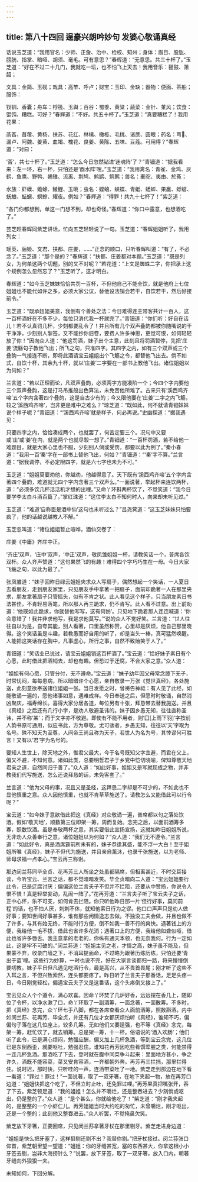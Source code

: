```yaml
---
---
---
```

title: 第八十四回 逞豪兴朗吟妙句 发婆心敬诵真经
---



话说玉芝道：“我用官名：少师、正詹、治中、检校、知州；身体：眉目、股肱、膀胱、指掌、暗哑、胡须、毫毛。可有意思？”春辉道：“无意思。共三十杯了。”玉芝道：“好在不过二十几门，我就吃一坛，也不怕飞上天去！我用音乐：鼛鼓、箫韶；

文具：金简、玉砚；戏具：高竿、呼卢；财宝：玉印、金玦；器物：便面、茶船；服饰：

钗钏、香囊；舟车：桴筏、玉舆；百谷：蜀黍、黄粱；蔬菜：金针、菄风；饮食：馄饨、糟糕。可好？”春辉道：“不好。共五十杯了。”玉芝道：“真要糟糕了！我用花果：

菡萏、苜蓿、黄杨、扶苏、花红、林檎、橄榄、毛桃、诸蔗、圆眼；药名：芎、漏卢、阿魏、姜黄、血竭、槐花、良姜、黄陈、五味、豆蔻。可用得？”春辉道：“对曰：

‘否’，共七十杯了。”玉芝道：“怎么今日忽然钻进‘迷魂阵’了？”青钿道：“据我看来：左一环，右一杯，只怕还是‘酉水阵’哩。”玉芝道：“我用禽名：青雀、金鸡、灰鹤、鱼鹰、野鸭、鵫雉、流离、荆鸠、鸺鹠、鹪鹩；兽名：橐驼、夷由、於菟；

水族：虾蟆、蟾蜍、鲮鲤、玉晀；虫名：螳蜋、蛱蝶、青蜓、蟋蟀、果蠃、蜉蝣、蜣蜋、蛣蟩、螟蛉、耀夜。例如？”春辉道：“得罪！共九十七杯了！”紫芝道：

“各门你都想到，单这一门想不到，却也奇怪。”春辉道：“你口中露意，也想酒吃了。”

芸芝趁春辉同紫芝讲话，忙向五芝轻轻说了一句。玉芝道：“春辉姐姐听了，我用列女：

瑶英、骊姬、文君、扶都、庄姜，……”正念的顺口，只听春辉叫道：“有了，不必念了。”玉芝道：“那个是的？”春辉道：“扶都、庄姜都对本题。”玉芝道：“既是列女，为何单这两个切题，别的又不对呢？”若花道：“上文是蜘蛛二字，你把承上这个规例怎么忽然忘了？”玉芝听了，这才明白。

春辉道：“如今玉芝妹妹恰恰共罚一百杯，不但他自己不能全饮，就是他府上七位姐姐也不能代如许之多，必须大家公议，替他设法销会若干，自饮若干，然后好接前令。”

玉芝道：“既承妞姐美意，我倒有个善处之法：今日难得连主带客共计一百人，这一百杯酒好在不多不少，每位只消代我一杯就完了。”青钿道：“你们听：好自在话儿！若不认真罚几杯，少刻都要乱令了！并且所有几个双声叠韵都被你随嘴说的干干净净，少刻别人掣签，又不能抄你旧卷，要费人许多神思，更觉可恨，如何轻轻放了你！”因向众人道：“他这罚酒，妹子出个主意，此刻且将罚酒暂停，先把‘庄姜’流觞句子教他飞出；所飞之句，只准四字。其四字之内，如有三个双声或三个叠韵一气接连不断，即将此酒请宝云姐姐出个飞觞之令，都替他飞出去。倘不如式，自饮十杯，其余九十杯，就以‘庄姜’二字要在一部书上教他飞出。诸位姐姐以为何如？”

兰言道：“若以正理而论，凡双声叠韵，必须两字方能凑阶一个；今四个字内要他三个双声叠韵，这是打马吊推般出色算法，未免苦他所难了。古来只有‘溪西鸡齐啼’五个字内含著四个叠韵，这是自古少有的；今又限他要在‘庄姜’二字之内飞觞，较之‘溪西鸡齐啼’，岂非更是难中之难么？”琼芝道：“既如此，何不就请青钿妹妹说个样子呢？”青钿道：“‘溪西鸡齐啼’就是样子，何必再说。”史幽探道：“据我遇见：

只要四字之内，恰恰凑成两个，也就罢了，何苦定要三个。况句中又要或‘庄’或‘姜’在内，就是两个也就尽彀一想了。”青钿道：“一百杯罚酒，若不给他一难题目，就是大家心里也不服，少刻别人倘或受罚，都要以此为例了。”秦小春道：“我用一百‘秦’字在一部书上替他飞出，何如？”青钿道：“‘秦’字不算。”兰言道：“据我调停，不必定限四字，就是六七字也未为不可。”

玉芝道：“姐姐莫要劝他，你越劝，他越得意了。天下既有‘溪西鸡齐啼’五个字内含著四个叠韵，难道就无四个字内含著三个双声么。”一面说著，举起杯来连饮两杯，道：“必须多饮几杯活活机才想的出哩。”又命丫环斟两杯饮了，不觉笑道：“我今日要学李太白斗酒百篇了。”掌红珠道：“这位李太白不知何时人，向来却未听见过。”

玉芝道：“难道‘自称臣是酒中仙’这句也未听过么？”吕尧蓂道：“这玉芝妹妹只怕要疯了，他的话越说越教人不解。”

玉芝忽叫道：“诸位姐姐暂止喧哗，酒仙交卷了：

庄姜《中庸》齐庄中正。

‘齐庄’双声，‘庄中’双声，‘中正’双声，敬凤雏姐姐一杯，请教笑话一个，普席各饮双杯。众人齐声赞道：“这句果然飞的有趣！难得四个字巧巧生在一母。今日大家飞觞之句，以此为最了。”

张凤雏道：“妹子回昨日绿云姐姐央求众人写扇子，偶然想起一个笑话，一人夏日去看朋友，走到朋友家里，只见朋友手中拿著一把扇子，面前却跪著一人在那里央求，朋友拿著扇子只管摇头，似有不肯之状。此人看见这个样子，只当朋友素日书法甚佳，不肯轻易落笔，所以那人再三跪求，仍不肯写。此人看不过意。出上前劝道：‘他既如此跪求，你就替他写写，这有何妨’。只见地下跪着那人连连喊道：‘你会意错了！我并非求他写，我是求他莫写。’”说的众人不觉好笑。兰言道：“世人往往自以为是，自夸其能，别人看著，口里虽然称赞，心里却是厌烦，他自己那里晓得。这个笑话虽是斗趣，若教愚而好自用的听了，却是当头一棒，真可猛然唤醒。人能把这笑话存在胸中，凡事虚心，所行之事，自然不致贻笑于人了。”

青钿道：“笑话业已说过，请宝云姐姐销这百杯酒了。”宝云道：“恰好妹子素日有个心愿，此时借此把酒销去，却也有趣。但恐过于迂腐，不合大家之意。”众人道：

“姐姐有何心愿，只管分付，无不遵命。”宝云道：“妹子幼年因父母常念膝下无子，时常忧闷，每每患病，所以暗暗许个心愿，亲自敬录一万张《觉世真经》，各处施送，此刻意欲奉送诸位姐姐一张。当日发愿之时，曾祷告神祗：有人见了此经，如能敬诵一遍的，愿他诸事如意，遇难成祥。今日奉送之后，但愿时时敬诵，自然消凶聚庆，福寿绵长。喜得大家分居各道，每位另有十张，拜恳带去替我施送。并且《真经》之后还有几行小字，是劝人敬避圣讳的。妹子因乡愚无知，往往直称圣讳，并不称‘某’；而于文字亦不敬避。即使有不能不用者，则‘囗[上雨下羽]’字按前人韵书原可通用，似应书此，方为尊敬。尤可骇者，乡愚无知，往往以‘天’字取为名号。殊不知天为至尊，人间帝王尚且称为天子，若世人为名为号，其悻谬何可胜言！又有以‘君’字为名号的。

要知人生世上，除天地之外，惟君父最大，今于名号既知父字宜避，而君在父上，偏又不避，不知何意。诸如此类，总要明哲君子于乡党中恺切晓喻，俾知尊敬天地君亲之道，自然同归于善了。”众人道：“如此好事，姐姐又是写就现成之物，并非教我们代写施送，怎么还说拜恳的话，未免客套了。”

兰言道：“他为父母的事，况且又是圣经，这拜恳二字却是不可少的，不如此也不显他慎重之意。众人因他慎重，也就不肯草草施送了。请教怎么又能借此可以行令呢？”

宝云道：“如今妹子意欲借此把这《真经》对众敬诵一遍，普席都以句之落处饮酒。假如‘敬天地’，顺数第三位即架一筹，周而复始。念完之后，以面前酒筹多寡，照数饮酒。虽是奉敬两杯之意，其实要借此宣扬宣扬，这就如昨日姐姐所说，无非劝人众善奉行之意。诸位姐姐以为何如？”众人道：“我们无不遵令。”兰言道：“如此好令，真是酒席筵前所未有的，妹子恭逢其盛，能不浮一大白！至于姐姐所嘱《真经》，妹子不但代为施送，并且亲自薰沐，也录千张施送，以为老师、师母求福一点孝心。”宝云再三称谢。

那边闵兰荪同毕全贞、花再芳三人所坐之处虽都隔席，但相离甚近，不时交耳接谈，今听宝云、兰言之话，都不觉暗暗发笑。毕全贞暗向二人道：“宝云姐姐要行此令，已是迂腐讨厌；偏偏这位兰言夫子不但并不拦阻，还要从中赞扬，你说令人恨不恨！真是轻举妄动，乱闹一阵了。”花再芳道：“兰言夫子听了宝云夫子之话，正中心怀，乐不可支，如何肯去拦阻。你只听他昨日那一片‘但行好事，莫问前程’的话，也不怕人厌，刺刺不休，就知他索日行为之谬。他口口声声只是劝人做好事；要知世间好事甚多，谁有那些闲情逸志去做。不独没工夫会做，并且也做不了许多。与其有始无终，不能时行方便，倒不如我一善不行的爽快。遇著钱上的方便，我给他一毛不拔，借此也省许多花消；遇著口上的方便，我给他如聋似哑，借此也省许多唇舌。我主意拿的老老的，你纵有通天本领，也无奈我何。行为一定如此，这是牢不可破的。”闵兰荪道：“姐姐主见之老，才情之高，妹子虽不能及，但果蒙不弃，收录门墙之下，不消耳提面命，不过略为跟著历练历练，只怕还要‘青出于蓝’哩。这些行为妙算，一时也说不完，好在大家言谈都归一路，将来慢慢倒要叨教。妹子平日但凡遇见吃酒行令，最是高兴，从不畏首畏尾；刚才听了这些不入耳之言，不但兴致索然，连头都要疼了。昨日听了兰言夫子那番话，足足头疼一日，今日刚觉轻松，偏遇宝云夫子又是这番话，这个头疼倒又接上了。”

宝云见众人个个遵令，满心欢喜。因命丫环焚了几炉好香，远远摆在香几上，随即位了令杯，以净水漱了口，命丫环取了一副酒筹，一面念著，一面散筹。不多时，把《真经》念完，众丫环七手八脚，都在各席查看众人面前酒筹，照数斟酒。内中如闵兰荪、花再芳、毕全贞，并还有几位才女都厌烦怕听《真经》，谁知不巧，偏偏句子落在这几位座上，较多几筹。无如他们又要逞强，也不等《真经》念完，每架一筹，赶忙饮了，就去销筹。总是架一筹，十一杯。俗语说的‘酒入欢肠’；他们听了此令，已是满心烦闷，勉强应酬，偏又加上几杯急酒，等到宝云念完，这几位已是东倒西歪，就要呕吐，勉强忍住。谁知花再芳因吃些肴馔荤腥之类，何能禁得一连几杯急酒。那酒吃了下去，登时就在腹中同菜争斗起来：里面地方甚小，争之许久，酒既不能容菜，菜又安肯容酒，一齐都朝外奔。再芳再三拦挡，那里拦得住。说时迟，那时快，只听哇的一声，连酒带菜吐了一地。紫芝走到那边在地下看一看道：“罪过！罪过！”一面说著，取了一双牙箸，在地下夹起一物，放在再芳口边道：“姐姐快把这个吃了，不但立时止吐，还免罪过哩。”再芳果真把嘴张开，吞了下去。紫芝顿足道：“我的姐姐！怎么并不嚼烂，还是整吞进去？少刻倘或呕出，仍是整的了。”众人道：“是个甚么，你就给他吃了！”紫芝道：“刚才我夹起的，是整整的一个小虾仁儿。再芳姐姐当时大约吃的匆忙，未曾嚼烂，刚才呕出，还是一个整的；此刻他又整吞进去。”众人听罢，不觉掩鼻欠笑。

紫芝放下牙箸，正要回席，只见闵兰荪拿著牙杖在那里剔牙。紫芝走进身边道：

“姐姐是快么把牙塞了，这样狠剔还剔不出？我替你剔。”把牙杖接过。闵兰荪张口仰首，紫芝朝里望一望道：“姐姐：你的牙缝甚宽，塞的东西甚大，你拿这根小小牙签去剔，岂非大海捞针么？”说罢，放下牙签，取了一双牙箸，放入口内，朝著牙缝向外狠狠一夹。

未知如何，下回分解。